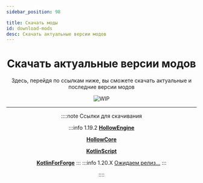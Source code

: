```yaml
---
sidebar_position: 98

title: Скачать моды
id: download-mods
desc: Скачать актуальные версии модов
---
```



<div align="center">

# Скачать актуальные версии модов

Здесь, перейдя по ссылкам ниже, вы сможете скачать актуальные и последние версии модов

<div className="show">

![WIP](@site/static/img/doc/titles/downlol.png "Работает для вас")

</div>

---

::::note Ссылки для скачивания

:::info 1.19.2
[**HollowEngine**](
    https://github.com/HollowHorizon/HollowEngine/releases/tag/lasted-1.19.2
    "
        Переходя по ссылке вы **Автоматически** подписываете договор о том - что вы знаете что делаете и не нуждаетесь с чьей-либо помощи.
        Нарушив этот договор вы будете наказаны выслушиваниям монолога от 'AlgorithmLX' о том что вы - Плохо читаете и переходите по всяким ссылка по типу:
        'Скачать мод на майнкрафт бесплатно без СМС, регистрации, подтверждение почты, госуслуг и т.д.'
        и так же вы будете обязаны выслушать монолог о том - почему 'MCreator' говно и почему стоит от него избавится сейчас же,
        а так же выслушать ещё один монолог о том - почему стоит писать моды на 'Kotlin'!
    "
)

[**HollowCore**](
    https://github.com/HollowHorizon/HollowCore/releases/tag/latest-1.19.2
    "
        Переходя по ссылке вы **Автоматически** подписываете договор о том - что вы знаете что делаете и не нуждаетесь с чьей-либо помощи.
        Нарушив этот договор вы будете наказаны выслушиваниям монолога от 'AlgorithmLX' о том что вы - Плохо читаете и переходите по всяким ссылка по типу:
        'Скачать мод на майнкрафт бесплатно без СМС, регистрации, подтверждение почты, госуслуг и т.д.'
        и так же вы будете обязаны выслушать монолог о том - почему 'MCreator' говно и почему стоит от него избавится сейчас же,
        а так же выслушать ещё один монолог о том - почему стоит писать моды на 'Kotlin'!
    "
)

[**KotlinScript**](
    https://github.com/HollowHorizon/KotlinScriptForForge/releases/tag/latest-1.19.2
    "
        Переходя по ссылке вы **Автоматически** подписываете договор о том - что вы знаете что делаете и не нуждаетесь с чьей-либо помощи.
        Нарушив этот договор вы будете наказаны выслушиваниям монолога от 'AlgorithmLX' о том что вы - Плохо читаете и переходите по всяким ссылка по типу:
        'Скачать мод на майнкрафт бесплатно без СМС, регистрации, подтверждение почты, госуслуг и т.д.'
        и так же вы будете обязаны выслушать монолог о том - почему 'MCreator' говно и почему стоит от него избавится сейчас же,
        а так же выслушать ещё один монолог о том - почему стоит писать моды на 'Kotlin'!
    "
)

[**KotlinForForge**](
    https://modrinth.com/mod/kotlin-for-forge
    "
        Переходя по ссылке вы **Автоматически** подписываете договор о том - что вы знаете что делаете и не нуждаетесь с чьей-либо помощи.
        Нарушив этот договор вы будете наказаны выслушиваниям монолога от 'AlgorithmLX' о том что вы - Плохо читаете и переходите по всяким ссылка по типу:
        'Скачать мод на майнкрафт бесплатно без СМС, регистрации, подтверждение почты, госуслуг и т.д.'
        и так же вы будете обязаны выслушать монолог о том - почему 'MCreator' говно и почему стоит от него избавится сейчас же,
        а так же выслушать ещё один монолог о том - почему стоит писать моды на 'Kotlin'!
    "
)
:::
:::info 1.20.X
[Ожидаем релиз...](
    ./hiddens/coming-soon
    "Жди! Рано ещё кликать."
)
:::

::::

</div>